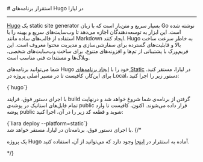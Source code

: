 

<Layout>
<Head>
<title>مستندات استقرار برنامه‌های Hugo - لیارا</title>
</Head>
# استقرار برنامه‌های Hugo در لیارا
<hr className="mb-2" />
<a href="https://gohugo.io/" className="text-[#2196f3] ">Hugo</a> یک static site generator بسیار سریع و متن‌باز است که با زبان Go نوشته شده است. این ابزار به توسعه‌دهندگان اجازه می‌دهد تا وب‌سایت‌های سریع و بهینه را با استفاده از قالب‌های ساده مانند Markdown ایجاد کنند. Hugo به خاطر سرعت ساخت بالا و قابلیت‌های گسترده برای سفارشی‌سازی و مدیریت محتوا معروف است. این فریم‌ورک با پشتیبانی از تم‌ها و افزونه‌های متنوع، برای ساخت وب‌سایت‌های شخصی، وبلاگ‌ها و مستندات فنی مناسب است.







<div className="h-2" />

شما می‌توانید برنامه‌های Hugo خود را با <a href="../../how-tos/create-app" className="text-[#2196f3] ">ایجاد برنامه‌های Static</a> در لیارا، مستقر کنید.
برای این‌کار، کافیست تا در مسیر اصلی پروژه در Local، دستور زیر را اجرا کنید:
<div className="h-2" />
<div dir='ltr'>
    <Highlight className="json">
        {`hugo`}
    </Highlight>
</div>
<div className="h-2" />

با اجرای دستور فوق، فرایند build گرفتن از برنامه‌ی شما شروع خواهد شد و درنهایت تمام فایل‌های استاتیک در پوشه‌ی <Important>public</Important> قرار داده می‌شوند.
اکنون، کافیست تا وارد پوشه public شوید و قطعه کد زیر را در آن، اجرا کنید:

<div className="h-2" />
<div dir='ltr'>
    <Highlight className="js">
        {`liara deploy --platform=static`}
    </Highlight>
</div>
<div className="h-2" />
با اجرای دستور فوق، برنامه‌تان در لیارا، مستقر خواهد شد.
{/* <Alert variant="success">
<p>
یک پروژه Hugo آماده به استقرار در <a href="https://github.com/liara-cloud/hapi-getting-started" className="text-[#2196f3] ">اینجا</a> وجود دارد که می‌توانید از آن، استفاده کنید.
</p>
</Alert> */}

</Layout>